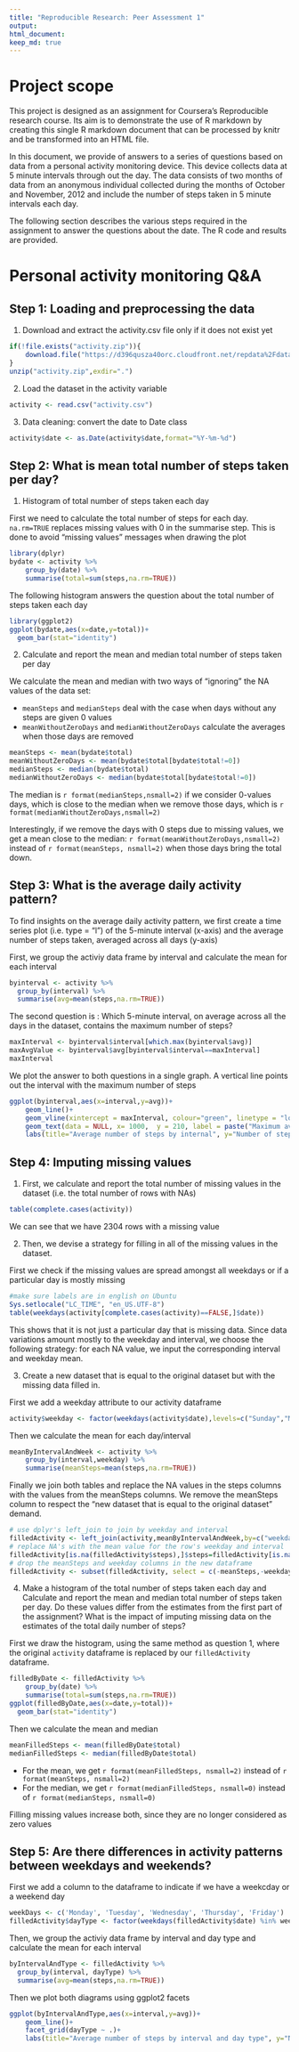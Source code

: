 ```yaml
---
title: "Reproducible Research: Peer Assessment 1"
output: 
html_document:
keep_md: true
---
```


# Project scope

This project is designed as an assignment for Coursera's Reproducible research course. Its aim is to demonstrate the use of R markdown by creating this single R markdown document that can be processed by knitr and be transformed into an HTML file.

In this document, we provide of answers to a series of questions based on  data from a personal activity monitoring device. This device collects data at 5 minute intervals through out the day. The data consists of two months of data from an anonymous individual collected during the months of October and November, 2012 and include the number of steps taken in 5 minute intervals each day.

The following section describes the various steps required in the assignment to answer the questions about the date. The R code and results are provided.

# Personal activity monitoring Q&A

## Step 1:  Loading and preprocessing the data

1. Download and extract the activity.csv file only if it does not exist yet

```r
if(!file.exists("activity.zip")){
    download.file("https://d396qusza40orc.cloudfront.net/repdata%2Fdata%2Factivity.zip",destfile="activity.zip",method="curl")
}
unzip("activity.zip",exdir=".")

```

2. Load the dataset in the activity variable

```r
activity <- read.csv("activity.csv")
```


3. Data cleaning: 
convert the date to Date class
```r
activity$date <- as.Date(activity$date,format="%Y-%m-%d")
```

## Step 2: What is mean total number of steps taken per day?
1. Histogram of total number of steps taken each day

First we need to calculate the total number of steps for each day. `na.rm=TRUE` replaces missing values with 0 in the summarise step. This is done to avoid "missing values" messages when drawing the plot

```r
library(dplyr)
bydate <- activity %>% 
    group_by(date) %>%
    summarise(total=sum(steps,na.rm=TRUE))
```
 
The following histogram answers the question about the total number of steps taken each day

```r
library(ggplot2)
ggplot(bydate,aes(x=date,y=total))+
  geom_bar(stat="identity")
```

2. Calculate and report the mean and median total number of steps taken per day

We calculate the mean and median with two ways of "ignoring" the NA values of the data set: 

* `meanSteps` and `medianSteps` deal with the case when days without any steps are given 0 values
* `meanWithoutZeroDays` and `medianWithoutZeroDays` calculate the averages when those days are removed

```r
meanSteps <- mean(bydate$total)
meanWithoutZeroDays <- mean(bydate$total[bydate$total!=0])
medianSteps <- median(bydate$total)
medianWithoutZeroDays <- median(bydate$total[bydate$total!=0])
```

The median is `r format(medianSteps,nsmall=2)` if we consider 0-values days, which is close to the median when we remove those days, which is `r format(medianWithoutZeroDays,nsmall=2)`

Interestingly, if we remove the days with 0 steps due to missing values, we get a mean close to the median: `r format(meanWithoutZeroDays,nsmall=2)` instead of `r format(meanSteps, nsmall=2)` when those days bring the total down.


## Step 3: What is the average daily activity pattern?

To find insights on the average daily activity pattern, we first create a time series plot (i.e. type = "l") of the 5-minute interval (x-axis) and the average number of steps taken, averaged across all days (y-axis)

First, we group the activiy data frame by interval and calculate the mean for each interval

```r
byinterval <- activity %>%
  group_by(interval) %>%
  summarise(avg=mean(steps,na.rm=TRUE))
```

The second question is : Which 5-minute interval, on average across all the days in the dataset, contains the maximum number of steps?

```r
maxInterval <- byinterval$interval[which.max(byinterval$avg)]
maxAvgValue <- byinterval$avg[byinterval$interval==maxInterval]
maxInterval
```

We plot the answer to both questions in a single graph. A vertical line points out the interval with the maximum number of steps

```r
ggplot(byinterval,aes(x=interval,y=avg))+
    geom_line()+
    geom_vline(xintercept = maxInterval, colour="green", linetype = "longdash") +
    geom_text(data = NULL, x= 1000,  y = 210, label = paste("Maximum average number (",format(maxAvgValue,nsmall=2),") is in interval",maxInterval))+
    labs(title="Average number of steps by internal", y="Number of steps")
```


## Step 4: Imputing missing values

1. First, we calculate and report the total number of missing values in the dataset (i.e. the total number of rows with NAs)

```r
table(complete.cases(activity))
```
We can see that we have 2304 rows with a missing value


2. Then, we devise a strategy for filling in all of the missing values in the dataset. 

First we check if the missing values are spread amongst all weekdays or if a particular day is mostly missing

```r
#make sure labels are in english on Ubuntu
Sys.setlocale("LC_TIME", "en_US.UTF-8")
table(weekdays(activity[complete.cases(activity)==FALSE,]$date))
```

This shows that it is not just a particular day that is missing data. Since data variations amount mostly to the weekday and interval, we choose the following strategy: for each NA value, we input the corresponding interval and weekday mean.

3.  Create a new dataset that is equal to the original dataset but with the missing data filled in.

First we add a weekday attribute to our activity dataframe

```r
activity$weekday <- factor(weekdays(activity$date),levels=c("Sunday","Monday","Tuesday","Wednesday","Thursday","Friday","Saturday"))
```

Then we calculate the mean for each day/interval
```r
meanByIntervalAndWeek <- activity %>%
    group_by(interval,weekday) %>%
    summarise(meanSteps=mean(steps,na.rm=TRUE))
```

Finally we join both tables and replace the NA values in the steps columns with the values from the meanSteps columns. We remove the meanSteps column to respect the "new dataset that is equal to the original dataset" demand.

```r
# use dplyr's left_join to join by weekday and interval
filledActivity <- left_join(activity,meanByIntervalAndWeek,by=c("weekday","interval"))
# replace NA's with the mean value for the row's weekday and interval
filledActivity[is.na(filledActivity$steps),]$steps=filledActivity[is.na(filledActivity$steps),]$meanSteps
# drop the meanSteps and weekday columns in the new dataframe
filledActivity <- subset(filledActivity, select = c(-meanSteps,-weekday))
```


4.  Make a histogram of the total number of steps taken each day and Calculate and report the mean and median total number of steps taken per day. Do these values differ from the estimates from the first part of the assignment? What is the impact of imputing missing data on the estimates of the total daily number of steps?

First we draw the histogram, using the same method as question 1, where the original `activity` dataframe is replaced by our `filledActivity` dataframe.

```r
filledByDate <- filledActivity %>% 
    group_by(date) %>%
    summarise(total=sum(steps,na.rm=TRUE))
ggplot(filledByDate,aes(x=date,y=total))+
  geom_bar(stat="identity")
```

Then we calculate the mean and median

```r
meanFilledSteps <- mean(filledByDate$total)
medianFilledSteps <- median(filledByDate$total)
```

* For the mean, we get `r format(meanFilledSteps, nsmall=2)` instead of `r format(meanSteps, nsmall=2)`
* For the median, we get `r format(medianFilledSteps, nsmall=0)` instead of  `r format(medianSteps, nsmall=0)`

Filling missing values increase both, since they are no longer considered as zero values

## Step 5: Are there differences in activity patterns between weekdays and weekends?

First we add a column to the dataframe to indicate if we have a weekcday or a weekend day
```r
weekDays <- c('Monday', 'Tuesday', 'Wednesday', 'Thursday', 'Friday')
filledActivity$dayType <- factor(weekdays(filledActivity$date) %in% weekDays,levels=c(TRUE,FALSE),labels=c("weekday","weekend"))
```

Then, we group the activiy data frame by interval and day type and calculate the mean for each interval

```r
byIntervalAndType <- filledActivity %>%
  group_by(interval, dayType) %>%
  summarise(avg=mean(steps,na.rm=TRUE))
```

Then we plot both diagrams using ggplot2 facets

```r
ggplot(byIntervalAndType,aes(x=interval,y=avg))+
    geom_line()+
    facet_grid(dayType ~ .)+
    labs(title="Average number of steps by interval and day type", y="Number of steps")
```
